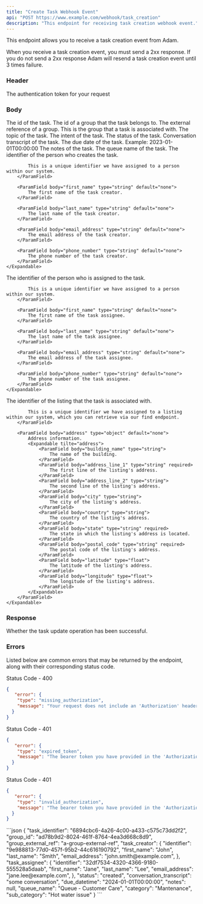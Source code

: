 ```yaml
---
title: "Create Task Webhook Event"
api: "POST https://www.example.com/webhook/task_creation"
description: "This endpoint for receiving task creation webhook event."
---
```


This endpoint allows you to receive a task creation event from Adam.

When you receive a task creation event, you must send a 2xx response.
If you do not send a 2xx response Adam will resend a task creation event until 3 times failure.

### Header

<ParamField header="Authorization" type="string" default="none" required>
  The authentication token for your request
</ParamField>

### Body

<ParamField body="task_identifier" type="string" default="none">
  The id of the task.
</ParamField>

<ParamField body="group_id" type="string" default="none">
  The id of a group that the task belongs to.
</ParamField>

<ParamField body="group_external_ref" type="string" default="none">
  The external reference of a group. This is the group that a task is associated with.
</ParamField>

<ParamField body="category" type="string" default="none">
    The topic of the task.
</ParamField>

<ParamField body="sub_category" type="string" default="none">
    The intent of the task.
</ParamField>

<ParamField body="status" type="enum" default="none">
    The status of the task.
</ParamField>

<ParamField body="conversation_transcript" type="string" default="none">
    Conversation transcript of the task.
</ParamField>

<ParamField body="due_datetime" type="datetime" default="none">
    The due date of the task. Example: 2023-01-01T00:00:00
</ParamField>

<ParamField body="notes" type="string" default="none">
    The notes of the task.
</ParamField>

<ParamField body="queue_name" type="string" default="none">
    The queue name of the task.
</ParamField>

<ParamField body="task_creator" type="[object]" default="none">
    <Expandable title="task_creator">
        <ParamField body="identifier" type="string" default="none">
            The identifier of the person who creates the task.

            This is a unique identifier we have assigned to a person within our system.
        </ParamField>

        <ParamField body="first_name" type="string" default="none">
            The first name of the task creator.
        </ParamField>

        <ParamField body="last_name" type="string" default="none">
            The last name of the task creator.
        </ParamField>

        <ParamField body="email_address" type="string" default="none">
            The email address of the task creator.
        </ParamField>

        <ParamField body="phone_number" type="string" default="none">
            The phone number of the task creator.
        </ParamField>
    </Expandable>
</ParamField>

<ParamField body="task_assignee" type="[object]" default="none">
    <Expandable title="task_assignee">
        <ParamField body="identifier" type="string" default="none">
            The identifier of the person who is assigned to the task.

            This is a unique identifier we have assigned to a person within our system.
        </ParamField>

        <ParamField body="first_name" type="string" default="none">
            The first name of the task assignee.
        </ParamField>

        <ParamField body="last_name" type="string" default="none">
            The last name of the task assignee.
        </ParamField>

        <ParamField body="email_address" type="string" default="none">
            The email address of the task assignee.
        </ParamField>

        <ParamField body="phone_number" type="string" default="none">
            The phone number of the task assignee.
        </ParamField>
    </Expandable>
</ParamField>

<ParamField body="unit" type="[object]" default="none">
    <Expandable title="unit">
        <ParamField body="identifier" type="string" default="none">
            The identifier of the listing that the task is associated with.

            This is a unique identifier we have assigned to a listing within our system, which you can retrieve via our find endpoint.
        </ParamField>

        <ParamField body="address" type="object" default="none">
            Address information.
            <Expandable tilte="address">
                <ParamField body="building_name" type="string">
                    The name of the building.
                </ParamField>
                <ParamField body="address_line_1" type="string" required>
                    The first line of the listing's address.
                </ParamField>
                <ParamField body="address_line_2" type="string">
                    The second line of the listing's address.
                </ParamField>
                <ParamField body="city" type="string">
                    The city of the listing's address.
                </ParamField>
                <ParamField body="country" type="string">
                    The country of the listing's address.
                </ParamField>
                <ParamField body="state" type="string" required>
                    The state in which the listing's address is located.
                </ParamField>
                <ParamField body="postal_code" type="string" required>
                    The postal code of the listing's address.
                </ParamField>
                <ParamField body="latitude" type="float">
                    The latitude of the listing's address.
                </ParamField>
                <ParamField body="longitude" type="float">
                    The longitude of the listing's address.
                </ParamField>
            </Expandable>
        </ParamField>
    </Expandable>
</ParamField>

### Response
<ResponseField name="success" type="boolean">
  Whether the task update operation has been successful.
</ResponseField>

### Errors

Listed below are common errors that may be returned by the endpoint, along with their corresponding status code.

Status Code - 400
```json Missing Authorization header
{
   "error": {
    "type": "missing_authorization",
    "message": "Your request does not include an 'Authorization' header with a bearer token for your account."
  }
}
```

Status Code - 401
```json Expired Authorization header bearer token value
{
   "error": {
    "type": "expired_token",
    "message": "The bearer token you have provided in the 'Authorization' header has expired. Please obtain a new one."
  }
}
```

Status Code - 401
```json Invalid Authorization header bearer token value
{
   "error": {
    "type": "invalid_authorization",
    "message": "The bearer token you have provided in the 'Authorization' header is invalid."
  }
}
```

<RequestExample>
    ```json
    {
        "task_identifier": "6894cbc6-4a26-4c00-a433-c575c73dd2f2",
        "group_id": "ad78b9d2-8024-461f-8764-4ea3d668c8d9",
        "group_external_ref": "a-group-external-ref",
        "task_creator": {
	        "identifier": "9e988813-77d0-457f-95b2-44c616190792",
	        "first_name": "John",
	        "last_name": "Smith",
	        "email_address": "john.smith@example.com",
        },
        "task_assignee": {
	        "identifier": "32df7534-4320-4366-9180-555528a5daab",
	        "first_name": "Jane",
	        "last_name": "Lee",
	        "email_address": "jane.lee@example.com",
        },
        "status": "created",
        "conversation_transcript": "some conversation",
        "due_datetime": "2024-01-01T00:00:00",
        "notes": null,
        "queue_name": "Queue - Customer Care",
        "category": "Mantenance",
        "sub_category": "Hot water issue"
    }
    ```
</RequestExample>